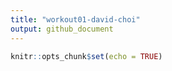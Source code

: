 ```yaml
---
title: "workout01-david-choi"
output: github_document
---
```


```r
knitr::opts_chunk$set(echo = TRUE)
```

```r

```

